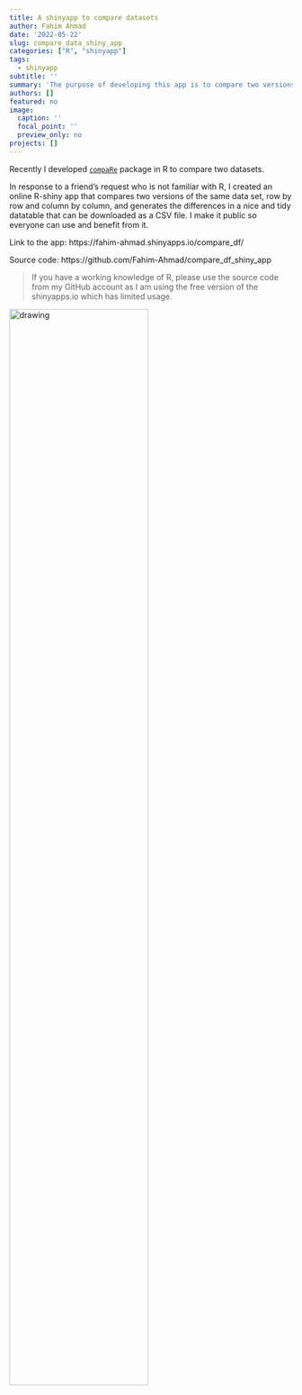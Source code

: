 ```yaml
---
title: A shinyapp to compare datasets
author: Fahim Ahmad
date: '2022-05-22'
slug: compare_data_shiny_app
categories: ["R", "shinyapp"]
tags:
  - shinyapp
subtitle: ''
summary: 'The purpose of developing this app is to compare two versions of the same dataset.'
authors: []
featured: no
image:
  caption: ''
  focal_point: ''
  preview_only: no
projects: []
---
```


Recently I developed [`compaRe`](https://github.com/Fahim-Ahmad/compaRe) package in R to compare two datasets.

In response to a friend's request who is not familiar with R, I created an online R-shiny app that compares two versions of the same data set, row by row and column by column, and generates the differences in a nice and tidy datatable that can be downloaded as a CSV file. I make it public so everyone can use and benefit from it.

Link to the app: https://fahim-ahmad.shinyapps.io/compare_df/

Source code: https://github.com/Fahim-Ahmad/compare_df_shiny_app

> If you have a working knowledge of R, please use the source code from my GitHub account as I am using the free version of the shinyapps.io which has limited usage.

[<img src="imgs/compare_df_shiny.png" alt="drawing" style="width:70%;"/>](https://fahim-ahmad.shinyapps.io/compare_df/)
